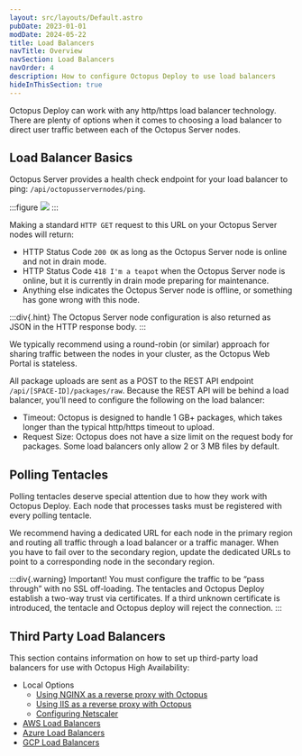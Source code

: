 ```yaml
---
layout: src/layouts/Default.astro
pubDate: 2023-01-01
modDate: 2024-05-22
title: Load Balancers
navTitle: Overview
navSection: Load Balancers
navOrder: 4
description: How to configure Octopus Deploy to use load balancers
hideInThisSection: true
---
```


Octopus Deploy can work with any http/https load balancer technology.  There are plenty of options when it comes to choosing a load balancer to direct user traffic between each of the Octopus Server nodes.

## Load Balancer Basics

Octopus Server provides a health check endpoint for your load balancer to ping: `/api/octopusservernodes/ping`.

:::figure
![](/docs/img/shared-content/administration/images/load-balance-ping.png)
:::

Making a standard `HTTP GET` request to this URL on your Octopus Server nodes will return:

- HTTP Status Code `200 OK` as long as the Octopus Server node is online and not in drain mode.
- HTTP Status Code `418 I'm a teapot` when the Octopus Server node is online, but it is currently in drain mode preparing for maintenance.
- Anything else indicates the Octopus Server node is offline, or something has gone wrong with this node.

:::div{.hint}
The Octopus Server node configuration is also returned as JSON in the HTTP response body.
:::

We typically recommend using a round-robin (or similar) approach for sharing traffic between the nodes in your cluster, as the Octopus Web Portal is stateless.

All package uploads are sent as a POST to the REST API endpoint `/api/[SPACE-ID]/packages/raw`.  Because the REST API will be behind a load balancer, you'll need to configure the following on the load balancer:

- Timeout: Octopus is designed to handle 1 GB+ packages, which takes longer than the typical http/https timeout to upload.
- Request Size: Octopus does not have a size limit on the request body for packages.  Some load balancers only allow 2 or 3 MB files by default.

## Polling Tentacles

Polling tentacles deserve special attention due to how they work with Octopus Deploy.  Each node that processes tasks must be registered with every polling tentacle.

We recommend having a dedicated URL for each node in the primary region and routing all traffic through a load balancer or a traffic manager.  When you have to fail over to the secondary region, update the dedicated URLs to point to a corresponding node in the secondary region.

:::div{.warning}
Important! You must configure the traffic to be “pass through” with no SSL off-loading.  The tentacles and Octopus Deploy establish a two-way trust via certificates.  If a third unknown certificate is introduced, the tentacle and Octopus deploy will reject the connection.
:::


## Third Party Load Balancers

This section contains information on how to set up third-party load balancers for use with Octopus High Availability:

- Local Options
  - [Using NGINX as a reverse proxy with Octopus](/docs/installation/load-balancers/use-nginx-as-reverse-proxy)
  - [Using IIS as a reverse proxy with Octopus](/docs/installation/load-balancers/use-iis-as-reverse-proxy)
  - [Configuring Netscaler](/docs/installation/load-balancers/configuring-netscaler)
- [AWS Load Balancers](/docs/installation/load-balancers/aws-load-balancers)
- [Azure Load Balancers](/docs/installation/load-balancers/azure-load-balancers)
- [GCP Load Balancers](/docs/installation/load-balancers/gcp-load-balancers)
